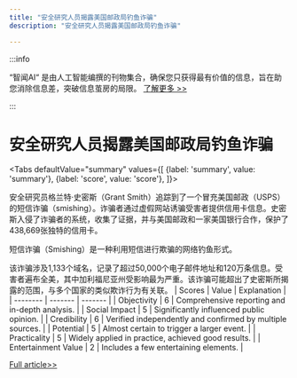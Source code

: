 ```yaml
---
title: "安全研究人员揭露美国邮政局钓鱼诈骗"
description: "安全研究人员揭露美国邮政局钓鱼诈骗"

---
```



:::info

“智闻AI“ 是由人工智能编撰的刊物集合，确保您只获得最有价值的信息，旨在助您消除信息差，突破信息茧房的局限。  [了解更多 >>](/)

:::

# 安全研究人员揭露美国邮政局钓鱼诈骗


<Tabs
	defaultValue="summary"
	values={[
	{label: 'summary', value: 'summary'},
	{label: 'score', value: 'score'},
]}>
<TabItem value="summary">


安全研究员格兰特·史密斯（Grant Smith）追踪到了一个冒充美国邮政（USPS）的短信诈骗（smishing）。诈骗者通过虚假网站诱骗受害者提供信用卡信息。史密斯入侵了诈骗者的系统，收集了证据，并与美国邮政和一家美国银行合作，保护了438,669张独特的信用卡。

短信诈骗（Smishing）是一种利用短信进行欺骗的网络钓鱼形式。

该诈骗涉及1,133个域名，记录了超过50,000个电子邮件地址和120万条信息。受害者遍布全美，其中加利福尼亚州受影响最为严重。该诈骗可能超出了史密斯所揭露的范围，与多个国家的类似欺诈行为有关联。
</TabItem>
<TabItem value="score">
	| Scores     | Value   | Explanation |
	| -------- | ------- | ------- |
	| Objectivity  | 6    | Comprehensive reporting and in-depth analysis.    |
	| Social Impact | 5     | Significantly influenced public opinion.    |
	| Credibility    | 6    | Verified independently and confirmed by multiple sources.    |
	| Potential    | 5    | Almost certain to trigger a larger event.    |
	| Practicality    | 5    | Widely applied in practice, achieved good results.    |
	| Entertainment Value    | 2    | Includes a few entertaining elements.    |
</TabItem>
</Tabs>

[Full article>>](https://it.slashdot.org/story/24/08/09/0032216/usps-text-scammers-duped-his-wife-so-he-hacked-their-operation?utm_source=rss1.0mainlinkanon&utm_medium=feed)
